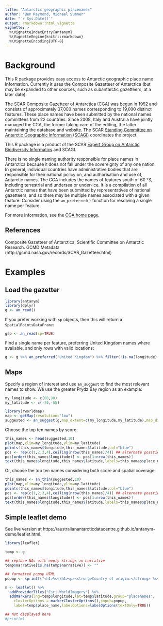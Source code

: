```yaml
---
title: "Antarctic geographic placenames"
author: "Ben Raymond, Michael Sumner"
date: "`r Sys.Date()`"
output: rmarkdown::html_vignette
vignette: >
  %\VignetteIndexEntry{antanym}
  %\VignetteEngine{knitr::rmarkdown}
  %\VignetteEncoding{UTF-8}
---
```


# Background

This R package provides easy access to Antarctic geographic place name information. Currently it uses the Composite Gazetteer of Antarctica (but may be expanded to other sources, such as subantarctic gazetteers, at a later date).

The SCAR Composite Gazetteer of Antarctica (CGA) was begun in 1992 and consists of approximately 37,000 names corresponding to 19,000 distinct features. These place names have been submitted by the national names committees from 22 countries. Since 2008, Italy and Australia have jointly managed the CGA, the former taking care of the editing, the latter maintaining the database and website. The SCAR [Standing Committee on Antarctic Geographic Information (SCAGI)](http://www.scar.org/data-products/scagi) coordinates the project.

This R package is a product of the SCAR [Expert Group on Antarctic Biodiversity Informatics](http://www.scar.org/ssg/life-sciences/eg-abi) and SCAGI.

There is no single naming authority responsible for place names in Antarctica because it does not fall under the sovereignty of any one nation. In general, individual countries have administrative bodies that are responsible for their national policy on, and authorisation and use of, Antarctic names. The CGA includes the names of features south of 60 &deg;S, including terrestrial and undersea or under-ice. It is a compilation of all Antarctic names that have been submitted by representatives of national gazetteers, and so there may be multiple names associated with a given feature. Consider using the `an_preferred()` function for resolving a single name per feature.

For more information, see the [CGA home page](http://data.aad.gov.au/aadc/gaz/scar/).

References
----------

Composite Gazetteer of Antarctica, Scientific Committee on Antarctic Research. GCMD Metadata (http://gcmd.nasa.gov/records/SCAR_Gazetteer.html)


# Examples

## Load the gazetter

```r
library(antanym)
library(dplyr)
g <- an_read()
```

If you prefer working with `sp` objects, then this will return a `SpatialPointsDataFrame`:
```r
gsp <- an_read(sp=TRUE)
```

Find a single name per feature, preferring United Kingdom names where available, and only rows with valid locations:
```r
g <- g %>% an_preferred("United Kingdom") %>% filter(!is.na(longitude) & !is.na(latitude))
```

## Maps

Specify a region of interest and use `an_suggest` to find the most relevant names to show. We use the greater Prydz Bay region as an example:

```r
my_longitude <- c(60,90)
my_latitude <- c(-70,-65)

library(rworldmap)
map <- getMap(resolution="low")
suggested <- an_suggest(g,map_extent=c(my_longitude,my_latitude),map_dimensions=c(80,80))
```

Choose the top ten names by score:

```r
this_names <- head(suggested,10)
plot(map,xlim=my_longitude,ylim=my_latitude)
points(this_names$longitude,this_names$latitude,col="blue")
pos <- rep(c(1,2,3,4),ceiling(nrow(this_names)/4)) ## alternate positions of labels to reduce overlap
pos[order(this_names$longitude)] <- pos[1:nrow(this_names)]
text(this_names$longitude,this_names$latitude,labels=this_names$place_name,pos=pos)
```

Or, choose the top ten names considering both score and spatial coverage:

```r
this_names <- an_thin(suggested,10)
plot(map,xlim=my_longitude,ylim=my_latitude)
points(this_names$longitude,this_names$latitude,col="blue")
pos <- rep(c(1,2,3,4),ceiling(nrow(this_names)/4)) ## alternate positions of labels to reduce overlap
pos[order(this_names$longitude)] <- pos[1:nrow(this_names)]
text(this_names$longitude,this_names$latitude,labels=this_names$place_name,pos=pos)
```

## Simple leaflet demo

See live version at https://australianantarcticdatacentre.github.io/antanym-demo/leaflet.html.

```r
library(leaflet)

temp <- g

## replace NAs with empty strings in narrative
temp$narrative[is.na(temp$narrative)] <- ""

## formatted popup HTML
popup <- sprintf("<h1>%s</h1><p><strong>Country of origin:</strong> %s<br /><strong>Longitude:</strong> %g<br /><strong>Latitude:</strong> %g<br /><a href=\"https://data.aad.gov.au/aadc/gaz/scar/display_name.cfm?gaz_id=%d\">Link to SCAR gazetteer</a></p>",temp$place_name,temp$country_name,temp$longitude,temp$latitude,temp$gaz_id)

m <- leaflet() %>%
  addProviderTiles("Esri.WorldImagery") %>%
  addMarkers(lng=temp$longitude,lat=temp$latitude,group="placenames",
    clusterOptions = markerClusterOptions(),popup=popup,
    label=temp$place_name,labelOptions=labelOptions(textOnly=TRUE))

## not displayed here
#print(m)
```
